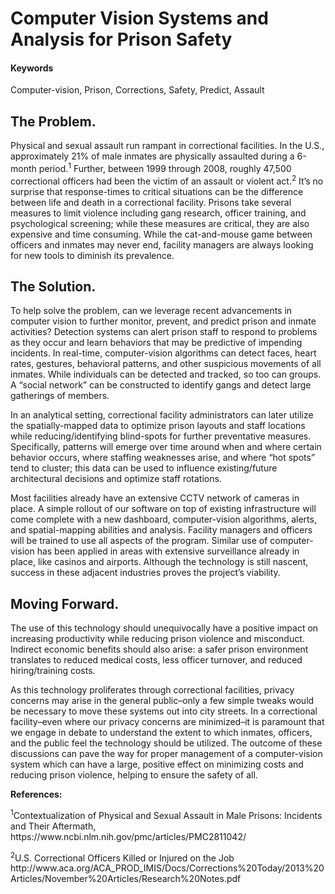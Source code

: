# Computer Vision Systems and Analysis for Prison Safety {#prison-safety}
#### Keywords
Computer-vision, Prison, Corrections, Safety, Predict, Assault

## The Problem.
Physical and sexual assault run rampant in correctional facilities. In the U.S., approximately 21% of male inmates are physically assaulted during a 6-month period.<sup>1</sup> Further, between 1999 through 2008, roughly 47,500 correctional officers had been the victim of an assault or violent act.<sup>2</sup> It's no surprise that response-times to critical situations can be the difference between life and death in a correctional facility. Prisons take several measures to limit violence including gang research, officer training, and psychological screening; while these measures are critical, they are also expensive and time consuming. While the cat-and-mouse game between officers and inmates may never end, facility managers are always looking for new tools to diminish its prevalence.

## The Solution.
To help solve the problem, can we leverage recent advancements in computer vision to further monitor, prevent, and predict prison and inmate activities? Detection systems can alert prison staff to respond to problems as they occur and learn behaviors that may be predictive of impending incidents.  In real-time, computer-vision algorithms can detect faces, heart rates, gestures, behavioral patterns, and other suspicious movements of all inmates. While individuals can be detected and tracked, so too can groups. A "social network" can be constructed to identify gangs and detect large gatherings of members.

In an analytical setting, correctional facility administrators can later utilize the spatially-mapped data to optimize prison layouts and staff locations while reducing/identifying blind-spots for further preventative measures. Specifically, patterns will emerge over time around when and where certain behavior occurs, where staffing weaknesses arise, and where "hot spots" tend to cluster; this data can be used to influence existing/future architectural decisions and optimize staff rotations.

Most facilities already have an extensive CCTV network of cameras in place. A simple rollout of our software on top of existing infrastructure will come complete with a new dashboard, computer-vision algorithms, alerts, and spatial-mapping abilities and analysis. Facility managers and officers will be trained to use all aspects of the program. Similar use of computer-vision has been applied in areas with extensive surveillance already in place, like casinos and airports. Although the technology is still nascent, success in these adjacent industries proves the project's viability.

## Moving Forward.
The use of this technology should unequivocally have a positive impact on increasing productivity while reducing prison violence and misconduct. Indirect economic benefits should also arise: a safer prison environment translates to reduced medical costs, less officer turnover, and reduced hiring/training costs. 

As this technology proliferates through correctional facilities, privacy concerns may arise in the general public--only a few simple tweaks would be necessary to move these systems out into city streets. In a correctional facility--even where our privacy concerns are minimized--it is paramount that we engage in debate to understand the extent to which inmates, officers, and the public feel the technology should be utilized. The outcome of these discussions can pave the way for proper management of a computer-vision system which can have a large, positive effect on minimizing costs and reducing prison violence, helping to ensure the safety of all.

**References:**

<sup>1</sup>Contextualization of Physical and Sexual Assault in Male Prisons: Incidents and Their Aftermath, https://www.ncbi.nlm.nih.gov/pmc/articles/PMC2811042/

<sup>2</sup>U.S. Correctional Officers Killed or Injured on the Job http://www.aca.org/ACA_PROD_IMIS/Docs/Corrections%20Today/2013%20Articles/November%20Articles/Research%20Notes.pdf
